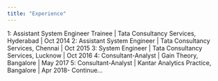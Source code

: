 ```yaml
---
title: "Experience"
---
```


1: Assistant System Engineer Trainee | Tata Consultancy Services, Hyderabad | Oct 2014
2: Assistant System Engineer | Tata Consultancy Services, Chennai | Oct 2015
3: System Engineer | Tata Consultancy Services, Lucknow | Oct 2016
4: Consultant-Analyst | Gain Theory, Bangalore | May 2017
5: Consultant-Analyst | Kantar Analytics Practice, Bangalore | Apr 2018- Continue...